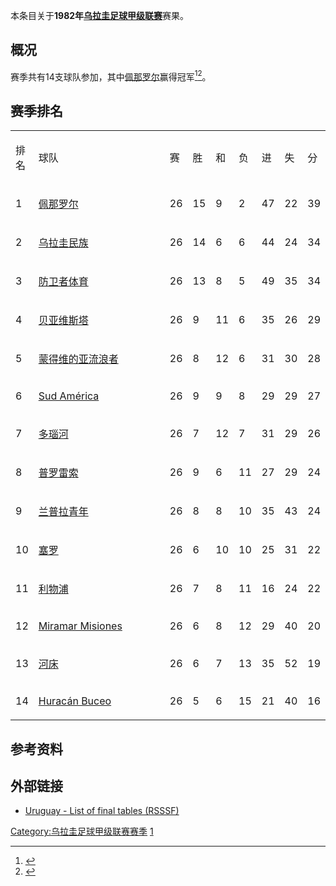 本条目关于'''1982年[[乌拉圭足球甲级联赛|乌拉圭足球甲级联赛]]'''赛果。

==概况==
赛季共有14支球队参加，其中[[佩那罗尔足球俱乐部|佩那罗尔]]赢得冠军<ref>{{Cite web |url=http://www.campeoesdofutebol.com.br/uruguai.html |title=Campeoesdofutebol.com.br |accessdate=2017-08-25 |archive-date=2017-08-25 |archive-url=https://web.archive.org/web/20170825064212/http://www.campeoesdofutebol.com.br/uruguai.html |dead-url=no }}</ref><ref>{{Cite web |url=http://www.sobrefutbol.com/torneos/torneo_uruguayo.htm |title=Sobrefutbol.com |accessdate=2017-08-25 |archive-date=2017-08-25 |archive-url=https://web.archive.org/web/20170825063006/http://www.sobrefutbol.com/torneos/torneo_uruguayo.htm |dead-url=no }}</ref>。

==赛季排名==
{| class="wikitable" style="text-align:center;"
|排名||style="width:15em"|球队||赛||胜||和||负||进||失||分
|-
|1||align="left"|[[佩那罗尔足球俱乐部|佩那罗尔]]||26||15||9||2||47||22||39
|-
|2||align="left"|[[民族足球俱乐部|乌拉圭民族]]||26||14||6||6||44||24||34
|-
|3||align="left"|[[防卫者体育|防卫者体育]]||26||13||8||5||49||35||34
|-
|4||align="left"|[[贝亚维斯塔足球俱乐部|贝亚维斯塔]]||26||9||11||6||35||26||29
|-
|5||align="left"|[[蒙得维的亚流浪者足球俱乐部|蒙得维的亚流浪者]]||26||8||12||6||31||30||28
|-
|6||align="left"|[[Sud_América|Sud América]]||26||9||9||8||29||29||27
|-
|7||align="left"|[[多瑙河足球俱乐部|多瑙河]]||26||7||12||7||31||29||26
|-
|8||align="left"|[[普罗雷索足球俱乐部|普罗雷索]]||26||9||6||11||27||29||24
|-
|9||align="left"|[[兰普拉青年|兰普拉青年]]||26||8||8||10||35||43||24
|-
|10||align="left"|[[塞罗竞技俱乐部|塞罗]]||26||6||10||10||25||31||22
|-
|11||align="left"|[[利物浦足球俱乐部_(乌拉圭)|利物浦]]||26||7||8||11||16||24||22
|-
|12||align="left"|[[Miramar_Misiones|Miramar Misiones]]||26||6||8||12||29||40||20
|-
|13||align="left"|[[河床竞技俱乐部_(乌拉圭)|河床]]||26||6||7||13||35||52||19
|-
|14||align="left"|[[Huracán_Buceo|Huracán Buceo]]||26||5||6||15||21||40||16
|}

==参考资料==
{{reflist}}

==外部链接==
*[http://www.rsssf.com/tablesu/uruhist.html Uruguay - List of final tables (RSSSF)]{{Wayback|url=http://www.rsssf.com/tablesu/uruhist.html |date=20100102114932 }}

{{Primera_División_Uruguaya_seasons}}

[[Category:乌拉圭足球甲级联赛赛季|Category:乌拉圭足球甲级联赛赛季]]
[[Category:1982年乌拉圭足球|1]]
